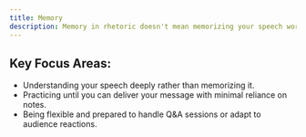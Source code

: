 ```yaml
---
title: Memory
description: Memory in rhetoric doesn't mean memorizing your speech word-for-word; rather, it refers to internalizing your message so you can speak fluently and with confidence. A strong command of your material allows you to maintain spontaneity, improvise when necessary, and engage with your audience more naturally.
---
```

## Key Focus Areas:
- Understanding your speech deeply rather than memorizing it.
- Practicing until you can deliver your message with minimal reliance on notes.
- Being flexible and prepared to handle Q&A sessions or adapt to audience reactions.